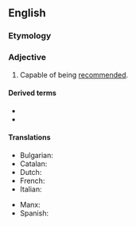 ==English==

===Etymology===
{{suffix|en|recommend|able}}

===Adjective===
{{en-adj}}

# Capable of being [[recommend]]ed.

====Derived terms====
* {{l|en|recommendableness}}
* {{l|en|recommendably}}

====Translations====
{{trans-top|capable of being recommended}}
* Bulgarian: {{t+|bg|препоръчителен}}
* Catalan: {{t|ca|recomanable}}
* Dutch: {{t+|nl|aanbevelenswaardig}}
* French: {{t+|fr|recommandable}}
* Italian: {{t+|it|raccomandabile}}
{{trans-mid}}
* Manx: {{t|gv|yn-choyrlaghey}}
* Spanish: {{t|es|recomendable}}
{{trans-bottom}}